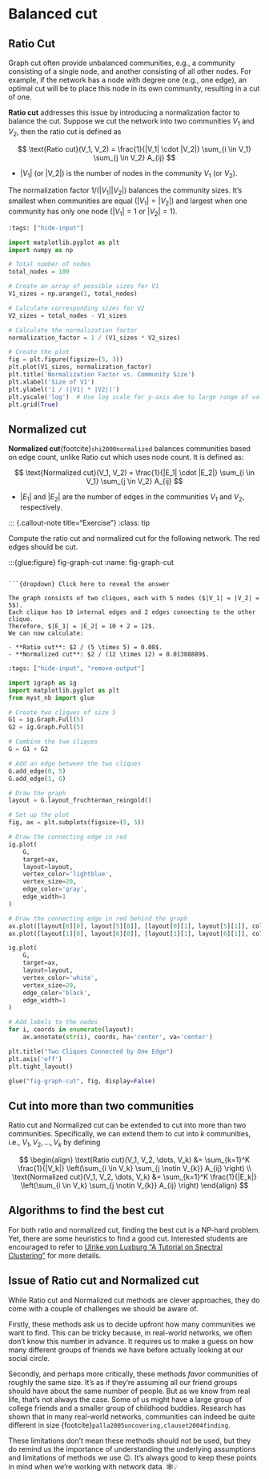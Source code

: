 # Balanced cut

## Ratio Cut

Graph cut often provide unbalanced communities, e.g., a community consisting of a single node, and another consisting of all other nodes. For example, if the network has a node with degree one (e.g., one edge), an optimal cut will be to place this node in its own community, resulting in a cut of one.

**Ratio cut** addresses this issue by introducing a normalization factor to balance the cut.
Suppose we cut the network into two communities $V_1$ and $V_2$, then the ratio cut is defined as

$$
\text{Ratio cut}(V_1, V_2) = \frac{1}{|V_1| \cdot |V_2|} \sum_{i \in V_1} \sum_{j \in V_2} A_{ij}
$$

- $|V_1|$ (or |V_2|) is the number of nodes in the community $V_1$ (or $V_2$).

The normalization factor $1/(|V_1| |V_2|)$ balances the community sizes. It's smallest when communities are equal ($|V_1| = |V_2|$) and largest when one community has only one node ($|V_1| = 1$ or $|V_2| = 1$).


```python
:tags: ["hide-input"]

import matplotlib.pyplot as plt
import numpy as np

# Total number of nodes
total_nodes = 100

# Create an array of possible sizes for V1
V1_sizes = np.arange(1, total_nodes)

# Calculate corresponding sizes for V2
V2_sizes = total_nodes - V1_sizes

# Calculate the normalization factor
normalization_factor = 1 / (V1_sizes * V2_sizes)

# Create the plot
fig = plt.figure(figsize=(5, 3))
plt.plot(V1_sizes, normalization_factor)
plt.title('Normalization Factor vs. Community Size')
plt.xlabel('Size of V1')
plt.ylabel('1 / (|V1| * |V2|)')
plt.yscale('log')  # Use log scale for y-axis due to large range of values
plt.grid(True)
```

## Normalized cut

**Normalized cut**{footcite}`shi2000normalized` balances communities based on edge count, unlike Ratio cut which uses node count. It is defined as:

$$
\text{Normalized cut}(V_1, V_2) = \frac{1}{|E_1| \cdot |E_2|} \sum_{i \in V_1} \sum_{j \in V_2} A_{ij}
$$

- $|E_1|$ and $|E_2|$ are the number of edges in the communities $V_1$ and $V_2$, respectively.



::: {.callout-note title="Exercise"}
:class: tip

Compute the ratio cut and normalized cut for the following network. The red edges should be cut.

:::{glue:figure} fig-graph-cut
:name: fig-graph-cut

```

```{dropdown} Click here to reveal the answer

The graph consists of two cliques, each with 5 nodes ($|V_1| = |V_2| = 5$).
Each clique has 10 internal edges and 2 edges connecting to the other clique.
Therefore, $|E_1| = |E_2| = 10 + 2 = 12$.
We can now calculate:

- **Ratio cut**: $2 / (5 \times 5) = 0.08$.
- **Normalized cut**: $2 / (12 \times 12) = 0.01388889$.

```

```python
:tags: ["hide-input", "remove-output"]

import igraph as ig
import matplotlib.pyplot as plt
from myst_nb import glue

# Create two cliques of size 5
G1 = ig.Graph.Full(5)
G2 = ig.Graph.Full(5)

# Combine the two cliques
G = G1 + G2

# Add an edge between the two cliques
G.add_edge(0, 5)
G.add_edge(1, 6)

# Draw the graph
layout = G.layout_fruchterman_reingold()

# Set up the plot
fig, ax = plt.subplots(figsize=(5, 5))

# Draw the connecting edge in red
ig.plot(
    G,
    target=ax,
    layout=layout,
    vertex_color='lightblue',
    vertex_size=20,
    edge_color='gray',
    edge_width=1
)

# Draw the connecting edge in red behind the graph
ax.plot([layout[0][0], layout[5][0]], [layout[0][1], layout[5][1]], color='red', linewidth=2, zorder=0)
ax.plot([layout[1][0], layout[6][0]], [layout[1][1], layout[6][1]], color='red', linewidth=2, zorder=0)

ig.plot(
    G,
    target=ax,
    layout=layout,
    vertex_color='white',
    vertex_size=20,
    edge_color='black',
    edge_width=1
)

# Add labels to the nodes
for i, coords in enumerate(layout):
    ax.annotate(str(i), coords, ha='center', va='center')

plt.title("Two Cliques Connected by One Edge")
plt.axis('off')
plt.tight_layout()

glue("fig-graph-cut", fig, display=False)
```

## Cut into more than two communities

Ratio cut and Normalized cut can be extended to cut into more than two communities. Specifically, we can extend them to cut into $k$ communities, i.e., $V_1, V_2, \dots, V_k$ by defining

$$
\begin{align}
\text{Ratio cut}(V_1, V_2, \dots, V_k) &= \sum_{k=1}^K \frac{1}{|V_k|} \left(\sum_{i \in V_k} \sum_{j \notin V_{k}} A_{ij} \right) \\
\text{Normalized cut}(V_1, V_2, \dots, V_k) &= \sum_{k=1}^K \frac{1}{|E_k|} \left(\sum_{i \in V_k} \sum_{j \notin V_{k}} A_{ij} \right)
\end{align}
$$

## Algorithms to find the best cut

For both ratio and normalized cut, finding the best cut is a NP-hard problem. Yet, there are some heuristics to find a good cut.
Interested students are encouraged to refer to [Ulrike von Luxburg "A Tutorial on Spectral Clustering"](https://arxiv.org/abs/0711.0189) for more details.

## Issue of Ratio cut and Normalized cut

While Ratio cut and Normalized cut methods are clever approaches, they do come with a couple of challenges we should be aware of.

Firstly, these methods ask us to decide upfront how many communities we want to find. This can be tricky because, in real-world networks, we often don't know this number in advance. It requires us to make a guess on how many different groups of friends we have before actually looking at our social circle.

Secondly, and perhaps more critically, these methods *favor* communities of roughly the same size.
It's as if they're assuming all our friend groups should have about the same number of people.
But as we know from real life, that's not always the case.
Some of us might have a large group of college friends and a smaller group of childhood buddies.
Research has shown that in many real-world networks, communities can indeed be quite different in size {footcite}`palla2005uncovering,clauset2004finding`.

These limitations don't mean these methods should not be used, but they do remind us the importance of understanding the underlying assumptions and limitations of methods we use 😉.
It's always good to keep these points in mind when we're working with network data. 🕸️💡

```footbibliography
```